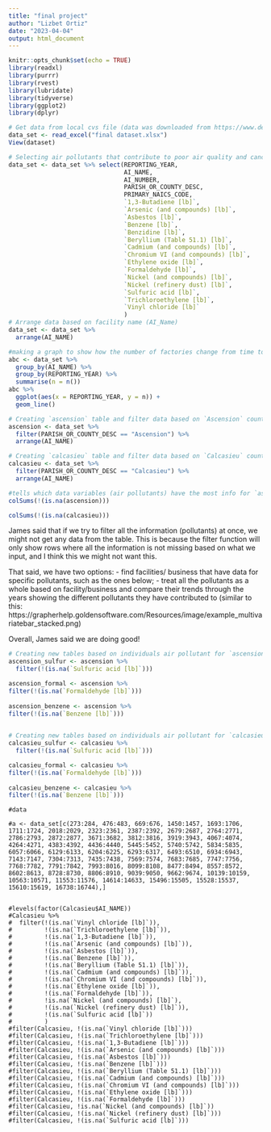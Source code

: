 ```yaml
---
title: "final project"
author: "Lizbet Ortiz"
date: "2023-04-04"
output: html_document
---
```


```r
knitr::opts_chunk$set(echo = TRUE)
library(readxl)
library(purrr)
library(rvest)
library(lubridate)
library(tidyverse)
library(ggplot2)
library(dplyr)

# Get data from local cvs file (data was downloaded from https://www.deq.louisiana.gov/page/eric-public-reports)
data_set <- read_excel("final dataset.xlsx") 
View(dataset)

```

```r
# Selecting air pollutants that contribute to poor air quality and cancer on humans
data_set <- data_set %>% select(REPORTING_YEAR,
                                AI_NAME, 
                                AI_NUMBER,
                                PARISH_OR_COUNTY_DESC,
                                PRIMARY_NAICS_CODE,
                                `1,3-Butadiene [lb]`,
                                `Arsenic (and compounds) [lb]`,
                                `Asbestos [lb]`,
                                `Benzene [lb]`,
                                `Benzidine [lb]`,
                                `Beryllium (Table 51.1) [lb]`,
                                `Cadmium (and compounds) [lb]`,
                                `Chromium VI (and compounds) [lb]`,
                                `Ethylene oxide [lb]`,
                                `Formaldehyde [lb]`,
                                `Nickel (and compounds) [lb]`,
                                `Nickel (refinery dust) [lb]`,
                                `Sulfuric acid [lb]`,
                                `Trichloroethylene [lb]`,
                                `Vinyl chloride [lb]`
                                )
# Arrange data based on facility name (AI_Name)
data_set <- data_set %>% 
  arrange(AI_NAME)
```

```r
#making a graph to show how the number of factories change from time to time.
abc <- data_set %>%
  group_by(AI_NAME) %>%
  group_by(REPORTING_YEAR) %>%
  summarise(n = n()) 
abc %>%
  ggplot(aes(x = REPORTING_YEAR, y = n)) +
  geom_line()
```
```r
# Creating `ascension` table and filter data based on `Ascension` county
ascension <- data_set %>% 
  filter(PARISH_OR_COUNTY_DESC == "Ascension") %>% 
  arrange(AI_NAME)

# Creating `calcasieu` table and filter data based on `Calcasieu` county
calcasieu <- data_set %>% 
  filter(PARISH_OR_COUNTY_DESC == "Calcasieu") %>% 
  arrange(AI_NAME)
```

```r
#tells which data variables (air pollutants) have the most info for `ascension` and `calcasieu` tables
colSums(!(is.na(ascension)))
```


```r
colSums(!(is.na(calcasieu))) 
```


James said that if we try to filter all the information (pollutants) at once, we might not get any  data from the table. This is because the filter function will only show rows where all the information is not missing based on what we input, and I think this we might not want this.

That said, we have two options: 
- find facilities/ business that have data for specific pollutants, such as the ones below; 
- treat all the pollutants as a whole based on facility/business and compare their trends through the years showing the different pollutants they have contributed to (similar to this: https://grapherhelp.goldensoftware.com/Resources/image/example_multivariatebar_stacked.png) 

Overall, James said we are doing good!


```r
# Creating new tables based on individuals air pollutant for `ascension` county
ascension_sulfur <- ascension %>% 
  filter(!(is.na(`Sulfuric acid [lb]`)))

ascension_formal <- ascension %>% 
filter(!(is.na(`Formaldehyde [lb]`)))
 
ascension_benzene <- ascension %>% 
filter(!(is.na(`Benzene [lb]`)))
 
```

```r
# Creating new tables based on individuals air pollutant for `calcasieu` county
calcasieu_sulfur <- calcasieu %>% 
  filter(!(is.na(`Sulfuric acid [lb]`)))

calcasieu_formal <- calcasieu %>% 
filter(!(is.na(`Formaldehyde [lb]`)))
 
calcasieu_benzene <- calcasieu %>% 
filter(!(is.na(`Benzene [lb]`)))

```




















```Random
#data

#a <- data_set[c(273:284, 476:483, 669:676, 1450:1457, 1693:1706, 1711:1724, 2018:2029, 2323:2361, 2387:2392, 2679:2687, 2764:2771, 2786:2793, 2872:2877, 3671:3682, 3812:3816, 3919:3943, 4067:4074, 4264:4271, 4383:4392, 4436:4440, 5445:5452, 5740:5742, 5834:5835, 6057:6066, 6129:6133, 6204:6225, 6293:6317, 6493:6510, 6934:6943, 7143:7147, 7304:7313, 7435:7438, 7569:7574, 7683:7685, 7747:7756, 7768:7782, 7791:7842, 7993:8016, 8099:8108, 8477:8494, 8557:8572, 8602:8613, 8728:8730, 8806:8910, 9039:9050, 9662:9674, 10139:10159, 10563:10571, 11553:11576, 14614:14633, 15496:15505, 15528:15537, 15610:15619, 16738:16744),]


#levels(factor(Calcasieu$AI_NAME))
#Calcasieu %>%
#  filter(!(is.na(`Vinyl chloride [lb]`)),
#         !(is.na(`Trichloroethylene [lb]`)),
#         !(is.na(`1,3-Butadiene [lb]`)),
#         !(is.na(`Arsenic (and compounds) [lb]`)),
#         !(is.na(`Asbestos [lb]`)),
#         !(is.na(`Benzene [lb]`)),
#         !(is.na(`Beryllium (Table 51.1) [lb]`)),
#         !(is.na(`Cadmium (and compounds) [lb]`)),
#         !(is.na(`Chromium VI (and compounds) [lb]`)),
#         !(is.na(`Ethylene oxide [lb]`)),
#         !(is.na(`Formaldehyde [lb]`)),
#         !is.na(`Nickel (and compounds) [lb]`),
#         !(is.na(`Nickel (refinery dust) [lb]`)),
#         !(is.na(`Sulfuric acid [lb]`))
#         )
#filter(Calcasieu, !(is.na(`Vinyl chloride [lb]`)))
#filter(Calcasieu, !(is.na(`Trichloroethylene [lb]`)))
#filter(Calcasieu, !(is.na(`1,3-Butadiene [lb]`)))
#filter(Calcasieu, !(is.na(`Arsenic (and compounds) [lb]`)))
#filter(Calcasieu, !(is.na(`Asbestos [lb]`)))
#filter(Calcasieu, !(is.na(`Benzene [lb]`)))
#filter(Calcasieu, !(is.na(`Beryllium (Table 51.1) [lb]`)))
#filter(Calcasieu, !(is.na(`Cadmium (and compounds) [lb]`)))
#filter(Calcasieu, !(is.na(`Chromium VI (and compounds) [lb]`)))
#filter(Calcasieu, !(is.na(`Ethylene oxide [lb]`)))
#filter(Calcasieu, !(is.na(`Formaldehyde [lb]`)))
#filter(Calcasieu, !is.na(`Nickel (and compounds) [lb]`))
#filter(Calcasieu, !(is.na(`Nickel (refinery dust) [lb]`)))
#filter(Calcasieu, !(is.na(`Sulfuric acid [lb]`)))
```